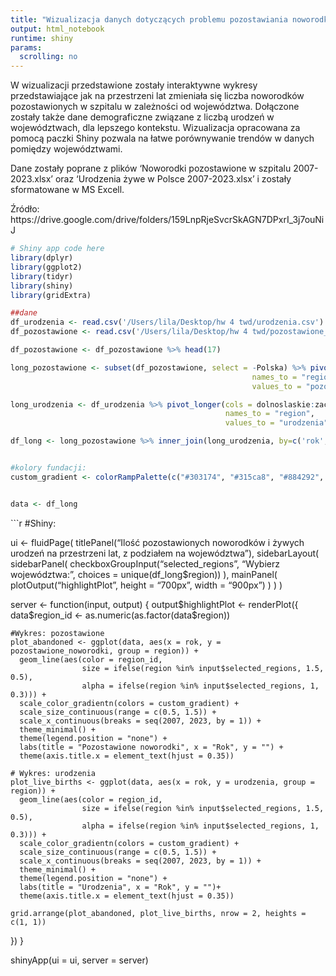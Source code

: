 ```yaml
---
title: "Wizualizacja danych dotyczących problemu pozostawiania noworodków w szpitalu"
output: html_notebook
runtime: shiny
params:
  scrolling: no
---
```


<style>
iframe {
  height: 1200px !important;
  width: 100%;
  border: none;
}
</style>


W wizualizacji przedstawione zostały interaktywne wykresy przedstawiające jak na przestrzeni lat zmieniała się liczba noworodków pozostawionych w szpitalu w zależności od województwa. Dołączone zostały także dane demograficzne związane z liczbą urodzeń w województwach, dla lepszego kontekstu. Wizualizacja opracowana za pomocą paczki Shiny pozwala na łatwe porównywanie trendów w danych pomiędzy województwami.

Dane zostały poprane z plików 'Noworodki pozostawione w szpitalu 2007-2023.xlsx' oraz 'Urodzenia żywe w Polsce 2007-2023.xlsx' i zostały sformatowane w MS Excell. 

Źródło: https://drive.google.com/drive/folders/159LnpRjeSvcrSkAGN7DPxrI_3j7ouNiJ


```r
# Shiny app code here
library(dplyr)
library(ggplot2)
library(tidyr)
library(shiny)
library(gridExtra)

##dane
df_urodzenia <- read.csv('/Users/lila/Desktop/hw 4 twd/urodzenia.csv')
df_pozostawione <- read.csv('/Users/lila/Desktop/hw 4 twd/pozostawione_noworodki.csv')

df_pozostawione <- df_pozostawione %>% head(17)

long_pozostawione <- subset(df_pozostawione, select = -Polska) %>% pivot_longer(cols = dolnoslaskie:zachodniopomorskie, 
                                                      names_to = "region",
                                                      values_to = "pozostawione_noworodki")

long_urodzenia <- df_urodzenia %>% pivot_longer(cols = dolnoslaskie:zachodniopomorskie,
                                                names_to = "region",
                                                values_to = "urodzenia")

df_long <- long_pozostawione %>% inner_join(long_urodzenia, by=c('rok', 'region'))


#kolory fundacji:
custom_gradient <- colorRampPalette(c("#303174", "#315ca8", "#884292", "#8c2a64", "#e62248", "#e4007e", "#ea4f7f"))(16)


data <- df_long
```


```r
#Shiny:

ui <- fluidPage(
  titlePanel("Ilość pozostawionych noworodków i żywych urodzeń na przestrzeni lat, z podziałem na województwa"),
  sidebarLayout(
    sidebarPanel(
      checkboxGroupInput("selected_regions", "Wybierz województwa:", choices = unique(df_long$region))
    ),
    mainPanel(
      plotOutput("highlightPlot", height = "700px", width = "900px")
    )
  )
)


server <- function(input, output) {
  output$highlightPlot <- renderPlot({
    data$region_id <- as.numeric(as.factor(data$region))
    
    #Wykres: pozostawione
    plot_abandoned <- ggplot(data, aes(x = rok, y = pozostawione_noworodki, group = region)) +
      geom_line(aes(color = region_id,
                    size = ifelse(region %in% input$selected_regions, 1.5, 0.5),
                    alpha = ifelse(region %in% input$selected_regions, 1, 0.3))) +
      scale_color_gradientn(colors = custom_gradient) +
      scale_size_continuous(range = c(0.5, 1.5)) +
      scale_x_continuous(breaks = seq(2007, 2023, by = 1)) +
      theme_minimal() +
      theme(legend.position = "none") +
      labs(title = "Pozostawione noworodki", x = "Rok", y = "") +
      theme(axis.title.x = element_text(hjust = 0.35))
    
    # Wykres: urodzenia
    plot_live_births <- ggplot(data, aes(x = rok, y = urodzenia, group = region)) +
      geom_line(aes(color = region_id,
                    size = ifelse(region %in% input$selected_regions, 1.5, 0.5),
                    alpha = ifelse(region %in% input$selected_regions, 1, 0.3))) +
      scale_color_gradientn(colors = custom_gradient) +
      scale_size_continuous(range = c(0.5, 1.5)) +
      scale_x_continuous(breaks = seq(2007, 2023, by = 1)) +
      theme_minimal() +
      theme(legend.position = "none") +
      labs(title = "Urodzenia", x = "Rok", y = "")+
      theme(axis.title.x = element_text(hjust = 0.35))
    
    grid.arrange(plot_abandoned, plot_live_births, nrow = 2, heights = c(1, 1))
  })
}

shinyApp(ui = ui, server = server)